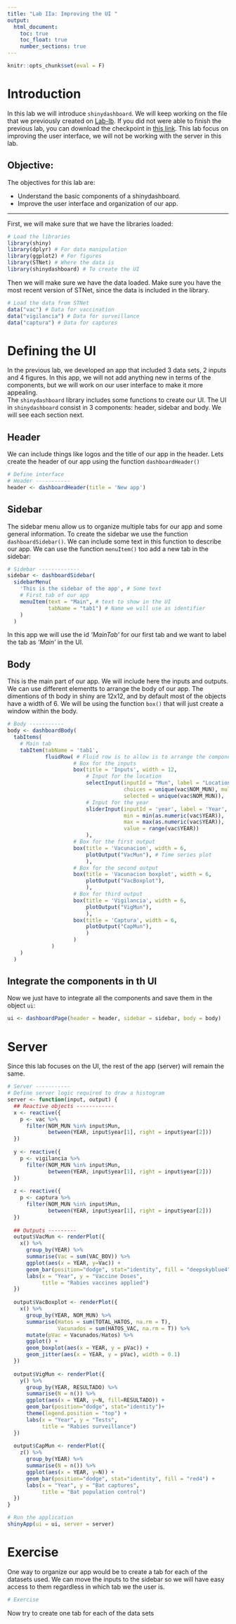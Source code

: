 ```yaml
---
title: "Lab IIa: Improving the UI "
output:
  html_document:
    toc: true
    toc_float: true
    number_sections: true
---
```


```r
knitr::opts_chunk$set(eval = F)
```

# Introduction

In this lab we will introduce `shinydashboard`. We will keep working on the file that we previously created on [Lab-Ib](Lab_Ib.html). If you did not were able to finish the previous lab, you can download the checkpoint in [this link](https://ucdavis.box.com/s/gtr5c4qotr787htvessx4fwsjq3rl4f6). This lab focus on improving the user interface, we will not be working with the server in this lab.  

## Objective:  

The objectives for this lab are:  
  
  - Understand the basic components of a shinydashboard.
  - Improve the user interface and organization of our app.

------------------------------

First, we will make sure that we have the libraries loaded:

```r
# Load the libraries
library(shiny)
library(dplyr) # For data manipulation
library(ggplot2) # For figures
library(STNet) # Where the data is
library(shinydashboard) # To create the UI
```

Then we will make sure we have the data loaded. Make sure you have the most recent version of STNet, since the data is included in the library.  

```r
# Load the data from STNet
data("vac") # Data for vaccination
data("vigilancia") # Data for surveillance
data("captura") # Data for captures
```

# Defining the UI

In the previous lab, we developed an app that included 3 data sets, 2 inputs and 4 figures. In this app, we will not add anything new in terms of the components, but we will work on our user interface to make it more appealing.  
The `shinydashboard` library includes some functions to create our UI. The UI in `shinydashboard` consist in 3 components: header, sidebar and body. We will see each section next.

## Header

We can include things like logos and the title of our app in the header. Lets create the header of our app using the function `dashboardHeader()`  

```r
# Define interface
# Header -----------
header <- dashboardHeader(title = 'New app')
```


## Sidebar

The sidebar menu allow us to organize multiple tabs for our app and some general information. To create the sidebar we use the function `dashboardSidebar()`. We can include some text in this function to describe our app. We can use the function `menuItem()` too add a new tab in the sidebar:

```r
# Sidebar -------------
sidebar <- dashboardSidebar(
  sidebarMenu(
    'This is the sidebar of the app', # Some text
    # First tab of our app
    menuItem(text = "Main", # text to show in the UI
             tabName = "tab1") # Name we will use as identifier
    )
  )
```

In this app we will use the id *'MainTab'* for our first tab and we want to label the tab as *'Main'* in the UI.  

## Body

This is the main part of our app. We will include here the inputs and outputs. We can use different elementts to arrange the body of our app. The dimentions of th body in shiny are 12x12, and by default most of the objects have a width of 6. We will be using the function `box()` that will just create a window within the body.

```r
# Body -----------
body <- dashboardBody(
  tabItems(
    # Main tab
    tabItem(tabName = 'tab1',
            fluidRow( # Fluid row is to allow is to arrange the components in rows
                     # Box for the inputs
                     box(title = 'Inputs', width = 12,
                         # Input for the location
                         selectInput(inputId = "Mun", label = "Location:", 
                                     choices = unique(vac$NOM_MUN), multiple = T, 
                                     selected = unique(vac$NOM_MUN)),
                         # Input for the year
                         sliderInput(inputId = 'year', label = 'Year', 
                                     min = min(as.numeric(vac$YEAR)), 
                                     max = max(as.numeric(vac$YEAR)), 
                                     value = range(vac$YEAR))
                         ),
                     # Box for the first output
                     box(title = 'Vacunacion', width = 6,
                         plotOutput("VacMun"), # Time series plot
                         ),
                     # Box for the second output
                     box(title = 'Vacunacion boxplot', width = 6,
                         plotOutput("VacBoxplot"), 
                         ),
                     # Box for third output
                     box(title = 'Vigilancia', width = 6,
                         plotOutput("VigMun"), 
                         ),
                     box(title = 'Captura', width = 6,
                         plotOutput("CapMun"), 
                         )
                     )
              )
    )
  )
```

## Integrate the components in th UI

Now we just have to integrate all the components and save them in the object `ui`:

```r
ui <- dashboardPage(header = header, sidebar = sidebar, body = body)
```

# Server

Since this lab focuses on the UI, the rest of the app (server) will remain the same.

```r
# Server -----------
# Define server logic required to draw a histogram
server <- function(input, output) {
  ## Reactive objects ------------
  x <- reactive({
    p <- vac %>% 
      filter(NOM_MUN %in% input$Mun,
             between(YEAR, input$year[1], right = input$year[2]))
  })
  
  y <- reactive({
    p <- vigilancia %>% 
      filter(NOM_MUN %in% input$Mun,
             between(YEAR, input$year[1], right = input$year[2]))
  })
  
  z <- reactive({
    p <- captura %>%
      filter(NOM_MUN %in% input$Mun,
             between(YEAR, input$year[1], right = input$year[2]))
  })
  
  ## Outputs ---------
  output$VacMun <- renderPlot({
    x() %>% 
      group_by(YEAR) %>% 
      summarise(Vac = sum(VAC_BOV)) %>% 
      ggplot(aes(x = YEAR, y=Vac)) +
      geom_bar(position="dodge", stat="identity", fill = "deepskyblue4") +
      labs(x = "Year", y = "Vaccine Doses",
           title = "Rabies vaccines applied")
  })
  
  output$VacBoxplot <- renderPlot({
    x() %>% 
      group_by(YEAR, NOM_MUN) %>% 
      summarise(Hatos = sum(TOTAL_HATOS, na.rm = T),
                Vacunados = sum(HATOS_VAC, na.rm = T)) %>% 
      mutate(pVac = Vacunados/Hatos) %>% 
      ggplot() +
      geom_boxplot(aes(x = YEAR, y = pVac)) +
      geom_jitter(aes(x = YEAR, y = pVac), width = 0.1)
  })
  
  output$VigMun <- renderPlot({
    y() %>%
      group_by(YEAR, RESULTADO) %>%
      summarise(N = n()) %>%
      ggplot(aes(x = YEAR, y=N, fill=RESULTADO)) +
      geom_bar(position="dodge", stat="identity")+
      theme(legend.position = "top") +
      labs(x = "Year", y = "Tests",
           title = "Rabies surveillance")
  })
  
  output$CapMun <- renderPlot({
    z() %>%
      group_by(YEAR) %>%
      summarise(N = n()) %>%
      ggplot(aes(x = YEAR, y=N)) +
      geom_bar(position="dodge", stat="identity", fill = "red4") +
      labs(x = "Year", y = "Bat captures",
           title = "Bat population control")
  })
}

# Run the application 
shinyApp(ui = ui, server = server)
```

# Exercise

One way to organize our app would be to create a tab for each of the datasets used. We can move the inputs to the sidebar so we will have easy access to them regardless in which tab we the user is. 

```r
# Exercise
```

  
Now try to create one tab for each of the data sets
  
  


